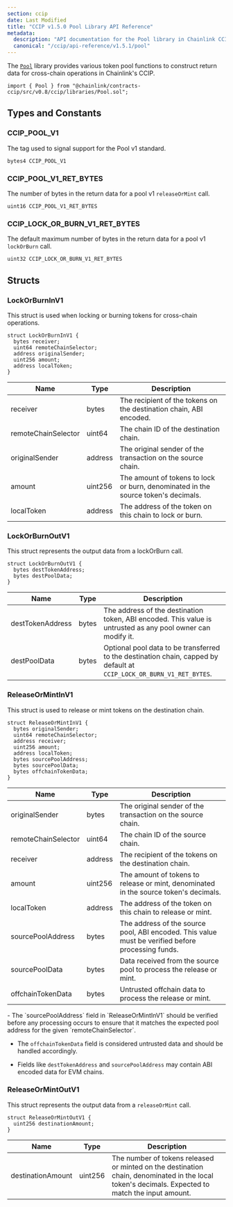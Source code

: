 ```yaml
---
section: ccip
date: Last Modified
title: "CCIP v1.5.0 Pool Library API Reference"
metadata:
  description: "API documentation for the Pool library in Chainlink CCIP v1.5.0, providing token pool functions for cross-chain operations."
  canonical: "/ccip/api-reference/v1.5.1/pool"
---
```



<CcipCommon callout="importCCIPPackage150" />

The [`Pool`](https://github.com/smartcontractkit/ccip/tree/release/contracts-ccip-1.5.0/contracts/src/v0.8/ccip/libraries/Pool.sol) library provides various token pool functions to construct return data for cross-chain operations in Chainlink's CCIP.

```solidity
import { Pool } from "@chainlink/contracts-ccip/src/v0.8/ccip/libraries/Pool.sol";
```

## Types and Constants

### CCIP_POOL_V1

The tag used to signal support for the Pool v1 standard.

```solidity
bytes4 CCIP_POOL_V1
```

### CCIP_POOL_V1_RET_BYTES

The number of bytes in the return data for a pool v1 `releaseOrMint` call.

```solidity
uint16 CCIP_POOL_V1_RET_BYTES
```

### CCIP_LOCK_OR_BURN_V1_RET_BYTES

The default maximum number of bytes in the return data for a pool v1 `lockOrBurn` call.

```solidity
uint32 CCIP_LOCK_OR_BURN_V1_RET_BYTES
```

## Structs

### LockOrBurnInV1

This struct is used when locking or burning tokens for cross-chain operations.

```solidity
struct LockOrBurnInV1 {
  bytes receiver;
  uint64 remoteChainSelector;
  address originalSender;
  uint256 amount;
  address localToken;
}
```

| Name                | Type    | Description                                                                       |
| ------------------- | ------- | --------------------------------------------------------------------------------- |
| receiver            | bytes   | The recipient of the tokens on the destination chain, ABI encoded.                |
| remoteChainSelector | uint64  | The chain ID of the destination chain.                                            |
| originalSender      | address | The original sender of the transaction on the source chain.                       |
| amount              | uint256 | The amount of tokens to lock or burn, denominated in the source token's decimals. |
| localToken          | address | The address of the token on this chain to lock or burn.                           |

### LockOrBurnOutV1

This struct represents the output data from a lockOrBurn call.

```solidity
struct LockOrBurnOutV1 {
  bytes destTokenAddress;
  bytes destPoolData;
}
```

| Name             | Type  | Description                                                                                                           |
| ---------------- | ----- | --------------------------------------------------------------------------------------------------------------------- |
| destTokenAddress | bytes | The address of the destination token, ABI encoded. This value is untrusted as any pool owner can modify it.           |
| destPoolData     | bytes | Optional pool data to be transferred to the destination chain, capped by default at `CCIP_LOCK_OR_BURN_V1_RET_BYTES`. |

### ReleaseOrMintInV1

This struct is used to release or mint tokens on the destination chain.

```solidity
struct ReleaseOrMintInV1 {
  bytes originalSender;
  uint64 remoteChainSelector;
  address receiver;
  uint256 amount;
  address localToken;
  bytes sourcePoolAddress;
  bytes sourcePoolData;
  bytes offchainTokenData;
}
```

| Name                | Type    | Description                                                                                       |
| ------------------- | ------- | ------------------------------------------------------------------------------------------------- |
| originalSender      | bytes   | The original sender of the transaction on the source chain.                                       |
| remoteChainSelector | uint64  | The chain ID of the source chain.                                                                 |
| receiver            | address | The recipient of the tokens on the destination chain.                                             |
| amount              | uint256 | The amount of tokens to release or mint, denominated in the source token's decimals.              |
| localToken          | address | The address of the token on this chain to release or mint.                                        |
| sourcePoolAddress   | bytes   | The address of the source pool, ABI encoded. This value must be verified before processing funds. |
| sourcePoolData      | bytes   | Data received from the source pool to process the release or mint.                                |
| offchainTokenData   | bytes   | Untrusted offchain data to process the release or mint.                                           |

<Aside type="note">
  - The `sourcePoolAddress` field in `ReleaseOrMintInV1` should be verified before any processing occurs to ensure that it matches the expected pool address for the given `remoteChainSelector`. <br />

- The `offchainTokenData` field is considered untrusted data and should be handled accordingly. <br />

- Fields like `destTokenAddress` and `sourcePoolAddress` may contain ABI encoded data for EVM chains.

</Aside>

### ReleaseOrMintOutV1

This struct represents the output data from a `releaseOrMint` call.

```solidity
struct ReleaseOrMintOutV1 {
  uint256 destinationAmount;
}
```

| Name              | Type    | Description                                                                                                                                      |
| ----------------- | ------- | ------------------------------------------------------------------------------------------------------------------------------------------------ |
| destinationAmount | uint256 | The number of tokens released or minted on the destination chain, denominated in the local token's decimals. Expected to match the input amount. |

